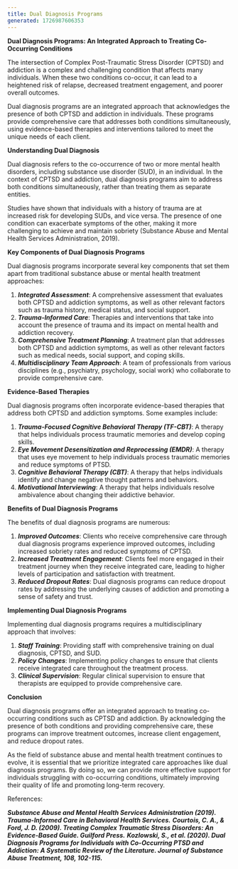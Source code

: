 ---
title: Dual Diagnosis Programs
generated: 1726987606353
---

**Dual Diagnosis Programs: An Integrated Approach to Treating Co-Occurring Conditions**

The intersection of Complex Post-Traumatic Stress Disorder (CPTSD) and addiction is a complex and challenging condition that affects many individuals. When these two conditions co-occur, it can lead to a heightened risk of relapse, decreased treatment engagement, and poorer overall outcomes.

Dual diagnosis programs are an integrated approach that acknowledges the presence of both CPTSD and addiction in individuals. These programs provide comprehensive care that addresses both conditions simultaneously, using evidence-based therapies and interventions tailored to meet the unique needs of each client.

**Understanding Dual Diagnosis**

Dual diagnosis refers to the co-occurrence of two or more mental health disorders, including substance use disorder (SUD), in an individual. In the context of CPTSD and addiction, dual diagnosis programs aim to address both conditions simultaneously, rather than treating them as separate entities.

Studies have shown that individuals with a history of trauma are at increased risk for developing SUDs, and vice versa. The presence of one condition can exacerbate symptoms of the other, making it more challenging to achieve and maintain sobriety (Substance Abuse and Mental Health Services Administration, 2019).

**Key Components of Dual Diagnosis Programs**

Dual diagnosis programs incorporate several key components that set them apart from traditional substance abuse or mental health treatment approaches:

1. ***Integrated Assessment***: A comprehensive assessment that evaluates both CPTSD and addiction symptoms, as well as other relevant factors such as trauma history, medical status, and social support.
2. ***Trauma-Informed Care***: Therapies and interventions that take into account the presence of trauma and its impact on mental health and addiction recovery.
3. ***Comprehensive Treatment Planning***: A treatment plan that addresses both CPTSD and addiction symptoms, as well as other relevant factors such as medical needs, social support, and coping skills.
4. ***Multidisciplinary Team Approach***: A team of professionals from various disciplines (e.g., psychiatry, psychology, social work) who collaborate to provide comprehensive care.

**Evidence-Based Therapies**

Dual diagnosis programs often incorporate evidence-based therapies that address both CPTSD and addiction symptoms. Some examples include:

1. ***Trauma-Focused Cognitive Behavioral Therapy (TF-CBT)***: A therapy that helps individuals process traumatic memories and develop coping skills.
2. ***Eye Movement Desensitization and Reprocessing (EMDR)***: A therapy that uses eye movement to help individuals process traumatic memories and reduce symptoms of PTSD.
3. ***Cognitive Behavioral Therapy (CBT)***: A therapy that helps individuals identify and change negative thought patterns and behaviors.
4. ***Motivational Interviewing***: A therapy that helps individuals resolve ambivalence about changing their addictive behavior.

**Benefits of Dual Diagnosis Programs**

The benefits of dual diagnosis programs are numerous:

1. ***Improved Outcomes***: Clients who receive comprehensive care through dual diagnosis programs experience improved outcomes, including increased sobriety rates and reduced symptoms of CPTSD.
2. ***Increased Treatment Engagement***: Clients feel more engaged in their treatment journey when they receive integrated care, leading to higher levels of participation and satisfaction with treatment.
3. ***Reduced Dropout Rates***: Dual diagnosis programs can reduce dropout rates by addressing the underlying causes of addiction and promoting a sense of safety and trust.

**Implementing Dual Diagnosis Programs**

Implementing dual diagnosis programs requires a multidisciplinary approach that involves:

1. ***Staff Training***: Providing staff with comprehensive training on dual diagnosis, CPTSD, and SUD.
2. ***Policy Changes***: Implementing policy changes to ensure that clients receive integrated care throughout the treatment process.
3. ***Clinical Supervision***: Regular clinical supervision to ensure that therapists are equipped to provide comprehensive care.

**Conclusion**

Dual diagnosis programs offer an integrated approach to treating co-occurring conditions such as CPTSD and addiction. By acknowledging the presence of both conditions and providing comprehensive care, these programs can improve treatment outcomes, increase client engagement, and reduce dropout rates.

As the field of substance abuse and mental health treatment continues to evolve, it is essential that we prioritize integrated care approaches like dual diagnosis programs. By doing so, we can provide more effective support for individuals struggling with co-occurring conditions, ultimately improving their quality of life and promoting long-term recovery.

References:

***Substance Abuse and Mental Health Services Administration (2019). Trauma-Informed Care in Behavioral Health Services.***
***Courtois, C. A., & Ford, J. D. (2009). Treating Complex Traumatic Stress Disorders: An Evidence-Based Guide. Guilford Press.***
***Kozlowski, S., et al. (2020). Dual Diagnosis Programs for Individuals with Co-Occurring PTSD and Addiction: A Systematic Review of the Literature. Journal of Substance Abuse Treatment, 108, 102-115.***
